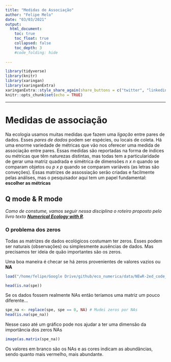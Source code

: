 ```yaml
---
title: "Medidas de Associação"
author: "Felipe Melo"
date: "03/03/2021"
output: 
  html_document:
    toc: true
    toc_float: true
    collapsed: false
    toc_depth: 3
    #code_folding: hide
      
---
```

```r
library(tidyverse)
library(knitr)
library(xaringan)
library(xaringanExtra)
xaringanExtra::style_share_again(share_buttons = c("twitter", "linkedin", "pocket"))
knitr::opts_chunk$set(echo = TRUE)
```
---

# Medidas de associação

Na ecologia usamos muitas medidas que fazem uma _ligação_ entre pares de dados. Esses _pares de dados_ podem ser espécies, ou locais de coleta. Há uma enorme variedade de métricas que vão nos oferecer uma medida de associação entre pares. Essas medidas são reportadas na forma de índices ou métricas que têm naturezas distintas, mas todas tem a particularidade de gerar uma matriz quadrada e simétrica de dimensões _n x n_ quando se comparam objetos ou _p x p_ quando se comparam variáveis (as letras são conveções). Essas matrizes de assossiação serão criadas e facilmente pelas análises, mas o pesquisador aqui tem um papel fundamental: **escolher as métricas**

## Q mode & R mode

_Como de constume, vamos seguir nessa disciplina o roteiro proposto pelo livro texto [**Numerical Ecology with R**](http://jinliangliu.weebly.com/uploads/2/5/7/8/25781074/numerical_ecology_with_r.pdf)._

### O problema dos zeros

Todas as matrizes de dados ecológicos costumam ter zeros. Esses podem ser naturais (observações) ou simplesmente ausências de dados. Mas precisamos ter ideia de quão importantes são os zeros.

Uma boa maneira é checar se há zeros provenientes de valores vazios ou **NA**
```r
load("/home/felipe/Google Drive/github/eco_numerica/data/NEwR-2ed_code_data/NEwR2-Data/Doubs.RData")

head(is.na(spe))
```

Se os dados fossem realmente NAs então teríamos uma matriz um pouco diferente...
```r
spe_na <- replace(spe, spe == 0, NA) # Mudei zeros por NAs
head(is.na(spe_na))

```
Nesse caso até um gráfico pode nos ajudar a ter uma dimensão da importância dos zeros NAs

```r
image(as.matrix(spe_na))
```


Os valores em branco são os NAs e as cores indicam as abundâncias, sendo quanto mais vermelho, mais abundante.


